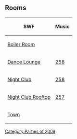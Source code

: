 {{CPW|Dance-A-Thon|Festa da Dança}}

==Rooms==
{|class="wikitable" style="margin: 1em auto;"
!SWF!!Music
|-
|[[Media:RoomsBoiler-DanceAThon.swf|Boiler Room]]||{{n/a|?}}
|-
|[[Media:RoomsLounge-DanceAThon.swf|Dance Lounge]]||[[Media:Music258.swf|258]]
|-
|[[Media:RoomsDance-DanceAThon.swf|Night Club]]||[[Media:Music258.swf|258]]
|-
|[[Media:RoomsParty-DanceAThon.swf|Night Club Rooftop]]||[[Media:Music257.swf|257]]
|-
|[[Media:RoomsTown-DanceAThon.swf|Town]]||{{n/a}}
|}


{{Parties}}
[[Category:Parties of 2009]]
